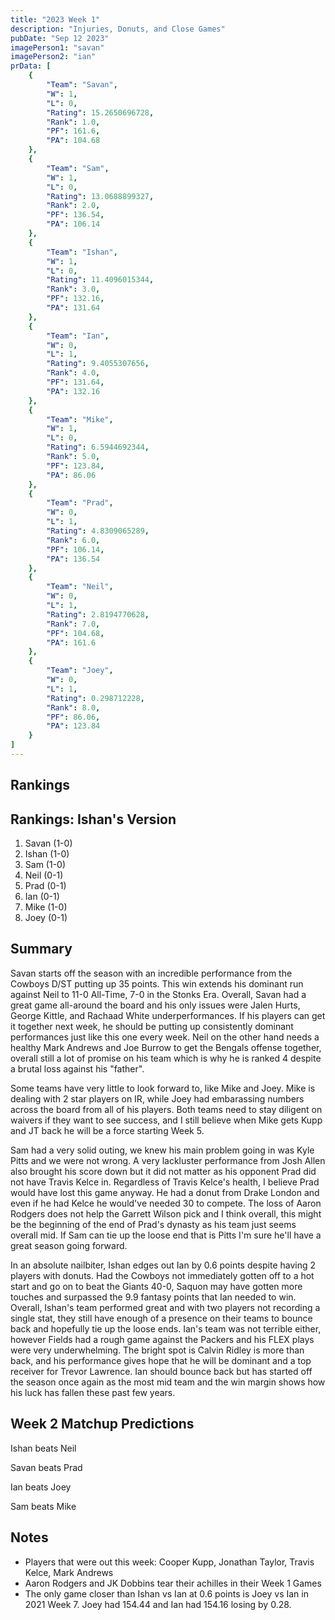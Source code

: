 ```yaml
---
title: "2023 Week 1"
description: "Injuries, Donuts, and Close Games"
pubDate: "Sep 12 2023"
imagePerson1: "savan"
imagePerson2: "ian"
prData: [
    {
        "Team": "Savan",
        "W": 1,
        "L": 0,
        "Rating": 15.2650696728,
        "Rank": 1.0,
        "PF": 161.6,
        "PA": 104.68
    },
    {
        "Team": "Sam",
        "W": 1,
        "L": 0,
        "Rating": 13.0688899327,
        "Rank": 2.0,
        "PF": 136.54,
        "PA": 106.14
    },
    {
        "Team": "Ishan",
        "W": 1,
        "L": 0,
        "Rating": 11.4096015344,
        "Rank": 3.0,
        "PF": 132.16,
        "PA": 131.64
    },
    {
        "Team": "Ian",
        "W": 0,
        "L": 1,
        "Rating": 9.4055307656,
        "Rank": 4.0,
        "PF": 131.64,
        "PA": 132.16
    },
    {
        "Team": "Mike",
        "W": 1,
        "L": 0,
        "Rating": 6.5944692344,
        "Rank": 5.0,
        "PF": 123.84,
        "PA": 86.06
    },
    {
        "Team": "Prad",
        "W": 0,
        "L": 1,
        "Rating": 4.8309065289,
        "Rank": 6.0,
        "PF": 106.14,
        "PA": 136.54
    },
    {
        "Team": "Neil",
        "W": 0,
        "L": 1,
        "Rating": 2.8194770628,
        "Rank": 7.0,
        "PF": 104.68,
        "PA": 161.6
    },
    {
        "Team": "Joey",
        "W": 0,
        "L": 1,
        "Rating": 0.298712228,
        "Rank": 8.0,
        "PF": 86.06,
        "PA": 123.84
    }
]
---
```



## Rankings

<PowerRankingTable client:load data={frontmatter.prData} />

## Rankings: Ishan's Version

1. Savan (1-0)
2. Ishan (1-0)
3. Sam (1-0)
4. Neil (0-1)
5. Prad (0-1)
6. Ian (0-1)
7. Mike (1-0)
8. Joey (0-1)

## Summary

Savan starts off the season with an incredible performance from the Cowboys D/ST putting up 35 points. This
win extends his dominant run against Neil to 11-0 All-Time, 7-0 in the Stonks Era. Overall, Savan had a
great game all-around the board and his only issues were Jalen Hurts, George Kittle, and Rachaad White
underperformances. If his players can get it together next week, he should be putting up consistently
dominant performances just like this one every week. Neil on the other hand needs a healthy Mark Andrews and
Joe Burrow to get the Bengals offense together, overall still a lot of promise on his team which is why he
is ranked 4 despite a brutal loss against his "father".

Some teams have very little to look forward to, like Mike and Joey. Mike is dealing with 2 star players on IR,
while Joey had embarassing numbers across the board from all of his players. Both teams need to stay diligent
on waivers if they want to see success, and I still believe when Mike gets Kupp and JT back he will be a force
starting Week 5.

Sam had a very solid outing, we knew his main problem going in was Kyle Pitts and we were not wrong. A very 
lackluster performance from Josh Allen also brought his score down but it did not matter as his opponent
Prad did not have Travis Kelce in. Regardless of Travis Kelce's health, I believe Prad would have lost this
game anyway. He had a donut from Drake London and even if he had Kelce he would've needed 30 to compete.
The loss of Aaron Rodgers does not help the Garrett Wilson pick and I think overall, this might be the beginning
of the end of Prad's dynasty as his team just seems overall mid. If Sam can tie up the loose end that is Pitts
I'm sure he'll have a great season going forward.

In an absolute nailbiter, Ishan edges out Ian by 0.6 points despite having 2 players with donuts. Had the Cowboys
not immediately gotten off to a hot start and go on to beat the Giants 40-0, Saquon may have gotten more touches
and surpassed the 9.9 fantasy points that Ian needed to win. Overall, Ishan's team performed great and with two
players not recording a single stat, they still have enough of a presence on their teams to bounce back and hopefully
tie up the loose ends. Ian's team was not terrible either, however Fields had a rough game against the Packers and his
FLEX plays were very underwhelming. The bright spot is Calvin Ridley is more than back, and his performance gives hope
that he will be dominant and a top receiver for Trevor Lawrence. Ian should bounce back but has started off the season
once again as the most mid team and the win margin shows how his luck has fallen these past few years.

## Week 2 Matchup Predictions

Ishan beats Neil

Savan beats Prad

Ian beats Joey

Sam beats Mike

## Notes

* Players that were out this week: Cooper Kupp, Jonathan Taylor, Travis Kelce, Mark Andrews
* Aaron Rodgers and JK Dobbins tear their achilles in their Week 1 Games
* The only game closer than Ishan vs Ian at 0.6 points is Joey vs Ian in 2021 Week 7. Joey had 154.44 and Ian had 154.16 losing by 0.28.